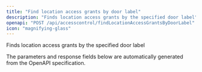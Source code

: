 ```yaml
---
title: "Find location access grants by door label"
description: "Finds location access grants by the specified door label"
openapi: "POST /api/accesscontrol/findLocationAccessGrantsByDoorLabel"
icon: "magnifying-glass"
---
```


Finds location access grants by the specified door label

<Note>
The parameters and response fields below are automatically generated from the OpenAPI specification.
</Note>
